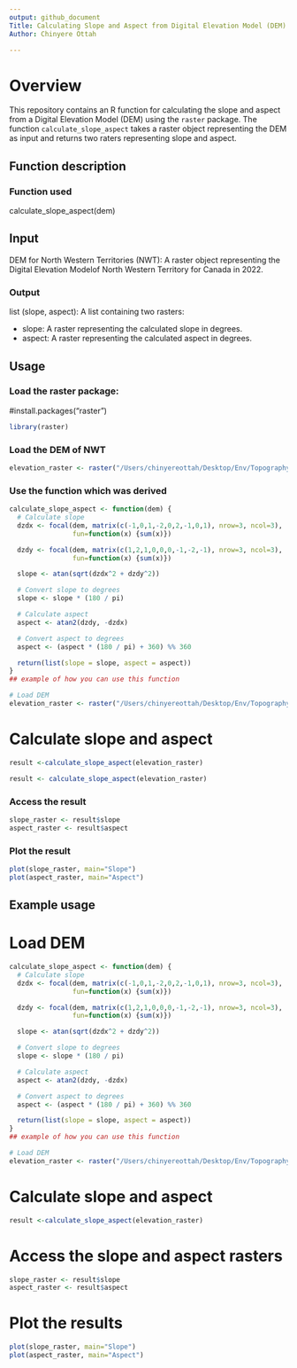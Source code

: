 ```yaml
---
output: github_document
Title: Calculating Slope and Aspect from Digital Elevation Model (DEM)
Author: Chinyere Ottah

---
```


# Overview

This repository contains an R function for calculating the slope and aspect from a Digital Elevation Model (DEM) using the `raster` package. The function `calculate_slope_aspect` takes a raster object representing the DEM as input and returns two raters representing slope and aspect.

## Function description

### Function used


calculate_slope_aspect(dem)


## Input
DEM for North Western Territories (NWT): A raster object representing the Digital Elevation Modelof North Western Territory for Canada in 2022.

### Output

list (slope, aspect): A list containing two rasters:

- slope: A raster representing the calculated slope in degrees.
- aspect: A raster representing the calculated aspect in degrees.

## Usage

### Load the raster package:

#install.packages("raster")
```r
library(raster)
```


### Load the DEM of NWT 


```r
elevation_raster <- raster("/Users/chinyereottah/Desktop/Env/TopographyR/data-raw/NWTDEM_2022.tif")
```


### Use the function which was derived 

```r

calculate_slope_aspect <- function(dem) {
  # Calculate slope
  dzdx <- focal(dem, matrix(c(-1,0,1,-2,0,2,-1,0,1), nrow=3, ncol=3),
                fun=function(x) {sum(x)})

  dzdy <- focal(dem, matrix(c(1,2,1,0,0,0,-1,-2,-1), nrow=3, ncol=3),
                fun=function(x) {sum(x)})

  slope <- atan(sqrt(dzdx^2 + dzdy^2))

  # Convert slope to degrees
  slope <- slope * (180 / pi)

  # Calculate aspect
  aspect <- atan2(dzdy, -dzdx)

  # Convert aspect to degrees
  aspect <- (aspect * (180 / pi) + 360) %% 360

  return(list(slope = slope, aspect = aspect))
}
## example of how you can use this function

# Load DEM
elevation_raster <- raster("/Users/chinyereottah/Desktop/Env/TopographyR/data-raw/NWTDEM_2022.tif")

```


# Calculate slope and aspect
```r
result <-calculate_slope_aspect(elevation_raster)

result <- calculate_slope_aspect(elevation_raster)
```

### Access the result

```r
slope_raster <- result$slope
aspect_raster <- result$aspect
```

### Plot the result
```r
plot(slope_raster, main="Slope")
plot(aspect_raster, main="Aspect")
```

## Example usage

# Load DEM

```r
calculate_slope_aspect <- function(dem) {
  # Calculate slope
  dzdx <- focal(dem, matrix(c(-1,0,1,-2,0,2,-1,0,1), nrow=3, ncol=3),
                fun=function(x) {sum(x)})

  dzdy <- focal(dem, matrix(c(1,2,1,0,0,0,-1,-2,-1), nrow=3, ncol=3),
                fun=function(x) {sum(x)})

  slope <- atan(sqrt(dzdx^2 + dzdy^2))

  # Convert slope to degrees
  slope <- slope * (180 / pi)

  # Calculate aspect
  aspect <- atan2(dzdy, -dzdx)

  # Convert aspect to degrees
  aspect <- (aspect * (180 / pi) + 360) %% 360

  return(list(slope = slope, aspect = aspect))
}
## example of how you can use this function

# Load DEM
elevation_raster <- raster("/Users/chinyereottah/Desktop/Env/TopographyR/data-raw/NWTDEM_2022.tif")

```


# Calculate slope and aspect
```r
result <-calculate_slope_aspect(elevation_raster)
```

# Access the slope and aspect rasters
```r
slope_raster <- result$slope
aspect_raster <- result$aspect
```


# Plot the results
```r
plot(slope_raster, main="Slope")
plot(aspect_raster, main="Aspect")
```



